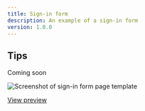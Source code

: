 ```yaml
---
title: Sign-in form
description: An example of a sign-in form
version: 1.0.0
---
```


## Tips

Coming soon

![Screenshot of sign-in form page template](/agds-next/img/templates/sign-in.png)

[View preview](https://steelthreads.github.io/agds-next/example-site/form-sign-in)
